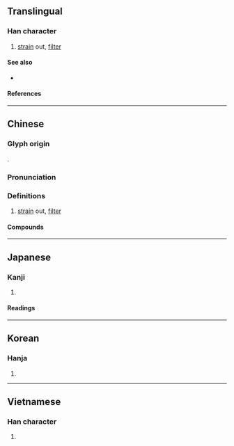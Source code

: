 {{also|滤|沪}}
{{character info}}
{{character info|0xf984}}
==Translingual==
{{Han simplified forms|濾|沪|滤|ex=y}}

===Han character===
{{Han char|rn=85|rad=水|as=15|sn=18|four=31136|canj=EYPP|ids=⿰氵慮}}

# [[strain]] out, [[filter]]

====See also====
* {{l|mul|彔}}

====References====
{{Han ref|kx=0658.080|dkj=18565|dj=1068.110|hdz=31777.150|uh=6FFE}}

----

==Chinese==
{{zh-forms|s=滤}}

===Glyph origin===
{{Han etym}}
{{Han compound|水|慮|t1=water|c1=s|c2=p|ls=psc}}.

===Pronunciation===
{{zh-pron
|m=lǜ
|c=leoi6
|h=pfs=li;gd=li4
|mn=qz:līr/xm,twvt:lū/zz,jj,tw:lī
|mn-t=le6
|w=3ly
|oc=y
|cat=v
}}

===Definitions===
{{zh-hanzi}}

# [[strain]] out, [[filter]]

====Compounds====
{{zh-der|濾光鏡|濾嘴|濾器|濾子|濾心|濾材|濾水器|濾水池|濾泡|濾泡期|濾波|濾波器|濾液|濾紙|濾色鏡|濾過作用|濾食|過濾}}

----

==Japanese==
{{ja-kanji forms|沪|濾}}

===Kanji===
{{ja-kanji|grade=|rs=水15|shin=沪}}

# {{rfdef|ja|sort=水15}}

====Readings====
{{ja-readings
|goon=ろ
|kanon=りょ
|kun=こ-す
}}

----

==Korean==

===Hanja===
{{ko-hanja|hangeul=[[려]]>[[여]]|eumhun=|rv=ryeo>yeo|mr=ryŏ>yŏ|y=lye>ye}}

# {{rfdef|ko|sort=水15}}

----

==Vietnamese==

===Han character===
{{vi-readings|rs=水15|reading=lự}}

# {{rfdef|vi|sort=水15}}